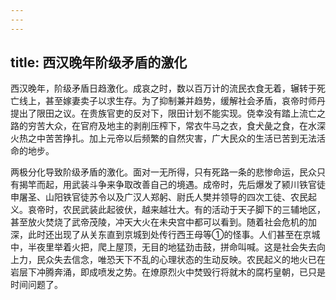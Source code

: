 ```yaml
---
---
---
```

title: 西汉晚年阶级矛盾的激化
---



西汉晚年，阶级矛盾日趋激化。成哀之时，数以百万计的流民衣食无着，辗转于死亡线上，甚至嫁妻卖子以求生存。为了抑制兼并趋势，缓解社会矛盾，哀帝时师丹提出了限田之议。在贵族官吏的反对下，限田计划不能实现。侥幸没有踏上流亡之路的穷苦大众，在官府及地主的剥削压榨下，常衣牛马之衣，食犬彘之食，在水深火热之中苦苦挣扎。加上元帝以后频繁的自然灾害，广大民众的生活已苦到无法活命的地步。

两极分化导致阶级矛盾的激化。面对一无所得，只有死路一条的悲惨命运，民众只有揭竿而起，用武装斗争来争取改善自己的境遇。成帝时，先后爆发了颍川铁官徒申屠圣、山阳铁官徒苏令以及广汉人郑躬、尉氏人樊并领导的四次工徒、农民起义。哀帝时，农民武装此起彼伏，越来越壮大。有的活动于天子脚下的三辅地区，甚至放火焚烧了武帝茂陵，冲天大火在未央宫中都可以看到。随着社会危机的加深，此时还出现了从关东直到京城到处传行西王母等①的怪事。人们甚至在京城中，半夜里举着火把，爬上屋顶，无目的地猛劲击鼓，拼命叫喊。这是社会失去向上力，民众失去信念，唯恐天下不乱的心理状态的生动反映。农民起义的地火已在岩层下冲腾奔涌，即成喷发之势。在燎原烈火中焚毁行将就木的腐朽皇朝，已只是时间问题了。